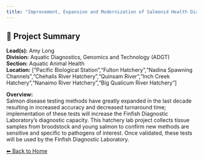 ```yaml
---
title: "Improvement, Expansion and Modernization of Salmonid Health Diagnostic Services For Optimizing Salmonid Hatchery Health Management."
---
```


## 🧬 Project Summary

**Lead(s):** Amy Long  
**Division:** Aquatic Diagnostics, Genomics and Technology (ADGT)  
**Section:** Aquatic Animal Health  
**Location:** ["Pacific Biological Station","Fulton Hatchery","Nadina Spawning Channels","Chehalis River Hatchery","Quinsam River","Inch Creek Hatchery","Nanaimo River Hatchery","Big Qualicum River Hatchery"]  

**Overview:**  
Salmon disease testing methods have greatly expanded in the last decade resulting in increased accuracy and decreased turnaround time; implementation of these tests will increase the Finfish Diagnostic Laboratory’s diagnostic capacity. This hatchery lab project collects tissue samples from broodstock and young salmon to confirm new methods are sensitive and specific to pathogens of interest. Once validated, these tests will be used by the Finfish Diagnostic Laboratory.  

[⬅ Back to Home](../index.qmd)
